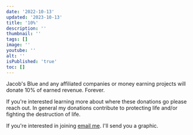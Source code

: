 ```yaml
---
date: '2022-10-13'
updated: '2023-10-13'
title: '10%'
description: ''
thumbnail: ''
tags: []
image: ''
youtube: ''
alt: ''
isPublished: 'true'
toc: []
---
```


Jacob's Blue and any affiliated companies or money earning projects will donate 10% of earned revenue. Forever.

If you're interested learning more about where these donations go please reach out. In general my donations contribute to protecting life and/or fighting the destruction of life.

If you're interested in joining [email me](mailto:jake@jacobs.blue). I'll send you a graphic.

